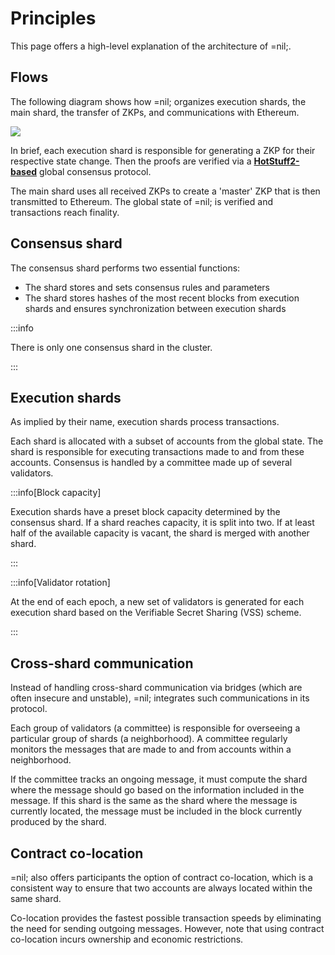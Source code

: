 
# Principles

This page offers a high-level explanation of the architecture of =nil;.

## Flows

The following diagram shows how =nil; organizes execution shards, the main shard, the transfer of ZKPs, and communications with Ethereum.

<img src={Flows}/ >

In brief, each execution shard is responsible for generating a ZKP for their respective state change. Then the proofs are verified via a [**HotStuff2-based**](https://eprint.iacr.org/2023/397.pdf) global consensus protocol. 

The main shard uses all received ZKPs to create a 'master' ZKP that is then transmitted to Ethereum. The global state of =nil; is verified and transactions reach finality.

## Consensus shard

The consensus shard performs two essential functions:

* The shard stores and sets consensus rules and parameters
* The shard stores hashes of the most recent blocks from execution shards and ensures synchronization between execution shards

:::info

There is only one consensus shard in the cluster.

:::

## Execution shards

As implied by their name, execution shards process transactions. 

Each shard is allocated with a subset of accounts from the global state. The shard is responsible for executing transactions made to and from these accounts. Consensus is handled by a committee made up of several validators.

:::info[Block capacity]

Execution shards have a preset block capacity determined by the consensus shard. If a shard reaches capacity, it is split into two. If at least half of the available capacity is vacant, the shard is merged with another shard.

:::

:::info[Validator rotation]

At the end of each epoch, a new set of validators is generated for each execution shard based on the Verifiable Secret Sharing (VSS) scheme.

:::

## Cross-shard communication

Instead of handling cross-shard communication via bridges (which are often insecure and unstable), =nil; integrates such communications in its protocol.

Each group of validators (a committee) is responsible for overseeing a particular group of shards (a neighborhood). A committee regularly monitors the messages that are made to and from accounts within a neighborhood. 

If the committee tracks an ongoing message, it must compute the shard where the message should go based on the information included in the message. If this shard is the same as the shard where the message is currently located, the message must be included in the block currently produced by the shard.

## Contract co-location

=nil; also offers participants the option of contract co-location, which is a consistent way to ensure that two accounts are always located within the same shard.

Co-location provides the fastest possible transaction speeds by eliminating the need for sending outgoing messages. However, note that using contract co-location incurs ownership and economic restrictions.